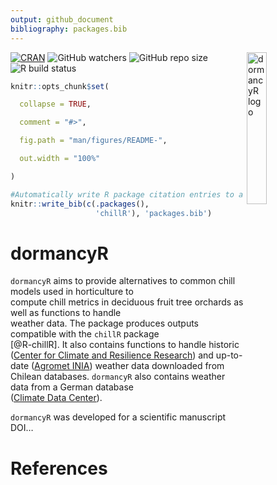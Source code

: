 ```yaml
---
output: github_document
bibliography: packages.bib
---
```


<img src="vignettes/dormancyR.png" alt = "dormancyR logo" align = "right" width = "25%" height = "25%"/>


<!-- badges: start -->
[![CRAN](https://www.r-pkg.org/badges/version/dormancyR)](https://CRAN.R-project.org/package=dormancyR)
![GitHub watchers](https://img.shields.io/github/watchers/EduardoFernandezC/dormancyR?label=Watch&style=social)
![GitHub repo size](https://img.shields.io/github/repo-size/EduardoFernandezC/dormancyR)
![![R build status](https://github.com/EduardoFernandezC/dormancyR/workflows/R-CMD-check/badge.svg)](https://github.com/EduardoFernandezC/dormancyR)
<!-- badges: end -->


<!-- README.md is generated from README.Rmd. Please edit that file -->

  
```r

knitr::opts_chunk$set(

  collapse = TRUE,

  comment = "#>",

  fig.path = "man/figures/README-",

  out.width = "100%"

)

```


```r
#Automatically write R package citation entries to a .bib file
knitr::write_bib(c(.packages(), 
                   'chillR'), 'packages.bib')
```
# dormancyR

`dormancyR` aims to provide alternatives to common chill models used in horticulture to  
compute chill metrics in deciduous fruit tree orchards as well as functions to handle  
weather data. The package produces outputs compatible with the `chillR` package  
[@R-chillR]. It also contains functions to handle historic ([Center for Climate and Resilience Research](<https://www.cr2.cl>)) and up-to-date ([Agromet INIA](<https://www.agromet.cl/datos-historicos>)) weather data downloaded from  
Chilean databases. `dormancyR` also contains weather data from a German database  
([Climate Data Center](<https://cdc.dwd.de/portal/>)).

`dormancyR` was developed for a scientific manuscript DOI...

# References
